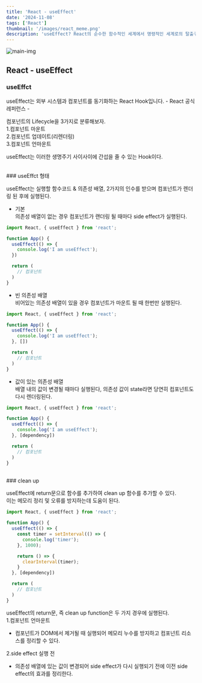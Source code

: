 ```yaml
---
title: 'React - useEffect'
date: '2024-11-08'
tags: ['React']
thumbnail: '/images/react_meme.png'
description: 'useEffect? React의 순수한 함수적인 세계에서 명령적인 세계로의 탈출구로 생각하세요'
---
```


<img src="/images/react_meme.png" alt="main-img" className="rounded-xl" />
<br />

## React - useEffect

### useEffct

<p className="text-info">useEffect는 외부 시스템과 컴포넌트를 동기화하는 React Hook입니다. - React 공식 레퍼런스 -</p>

컴포넌트의 Lifecycle을 3가지로 분류해보자.<br />
1.컴포넌트 마운트<br />
2.컴포넌트 업데이트(리렌더링)<br />
3.컴포넌트 언마운트<br />

useEffect는 이러한 생명주기 사이사이에 간섭을 줄 수 있는 Hook이다.

<br />
### useEffct 형태

useEffect는 실행할 함수코드 & 의존성 배열, 2가지의 인수를 받으며 컴포넌트가 렌더링 된 후에 실행된다.
- 기본<br />의존성 배열이 없는 경우 컴포넌트가 랜더링 될 때마다 side effect가 실행된다.
```javascript
import React, { useEffect } from 'react';

function App() {
  useEffect(() => {
    console.log('I am useEffect');
  })

  return (
    // 컴포넌트
  )
}
```

- 빈 의존성 배열<br />비어있는 의존성 배열이 있을 경우 컴포넌트가 마운트 될 때 한번만 실행된다.
```javascript
import React, { useEffect } from 'react';

function App() {
  useEffect(() => {
    console.log('I am useEffect');
  }, [])

  return (
    // 컴포넌트
  )
}
```

- 값이 있는 의존성 배열<br />배열 내의 값이 변경될 때마다 실행된다, 의존성 값이 state라면 당연히 컴포넌트도 다시 렌더링된다.
```javascript
import React, { useEffect } from 'react';

function App() {
  useEffect(() => {
    console.log('I am useEffect');
  }, [dependency])

  return (
    // 컴포넌트
  )
}
```

<br />
### clean up

useEffect에 return문으로 함수를 추가하여 clean up 함수를 추가할 수 있다.<br />
이는 메모리 정리 및 오류를 방지하는데 도움이 된다.
```javascript
import React, { useEffect } from 'react';

function App() {
  useEffect(() => {
    const timer = setInterval(() => {
      console.log('timer');
    }, 1000);

    return () => {
      clearInterval(timer);
    }
  }, [dependency])

  return (
    // 컴포넌트
  )
}
```

useEffect의 return문, 즉 clean up function은 두 가지 경우에 실행된다.<br />
1.컴포넌트 언마운트
- 컴포넌트가 DOM에서 제거될 때 실행되어 메모리 누수를 방지하고 컴포넌트 리소스를 정리할 수 있다.

2.side effect 실행 전
- 의존성 배열에 있는 값이 변경되어 side effect가 다시 실행되기 전에 이전 side effect의 효과를 정리한다.